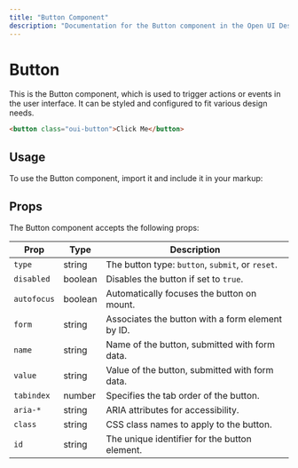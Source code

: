 ```yaml
---
title: "Button Component"
description: "Documentation for the Button component in the Open UI Design System."
---
```


# Button

This is the Button component, which is used to trigger actions or events in the user interface. It can be styled and configured to fit various design needs.

```html
<button class="oui-button">Click Me</button>
```

## Usage

To use the Button component, import it and include it in your markup:



## Props

The Button component accepts the following props:

| Prop        | Type      | Description                                             |
|-------------|-----------|---------------------------------------------------------|
| `type`      | string    | The button type: `button`, `submit`, or `reset`.        |
| `disabled`  | boolean   | Disables the button if set to `true`.                   |
| `autofocus` | boolean   | Automatically focuses the button on mount.              |
| `form`      | string    | Associates the button with a form element by ID.        |
| `name`      | string    | Name of the button, submitted with form data.           |
| `value`     | string    | Value of the button, submitted with form data.          |
| `tabindex`  | number    | Specifies the tab order of the button.                  |
| `aria-*`    | string    | ARIA attributes for accessibility.                      |
| `class`     | string    | CSS class names to apply to the button.                 |
| `id`        | string    | The unique identifier for the button element.           |
